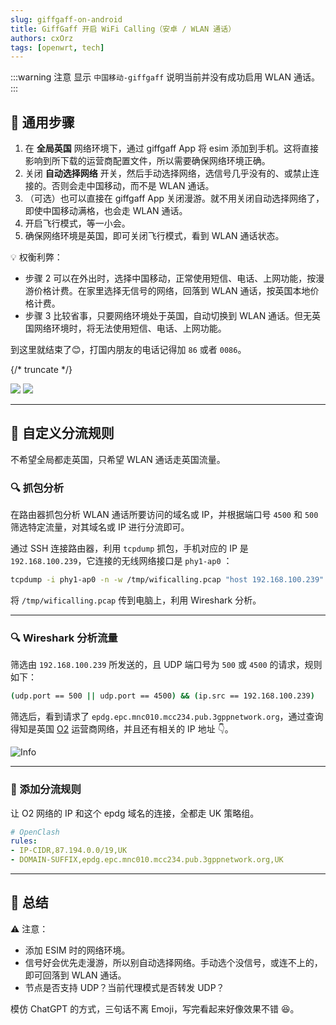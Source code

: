 ```yaml
---
slug: giffgaff-on-android
title: GiffGaff 开启 WiFi Calling（安卓 / WLAN 通话）
authors: cxOrz
tags: [openwrt, tech]
---
```


:::warning 注意
显示 `中国移动-giffgaff` 说明当前并没有成功启用 WLAN 通话。
:::

## 🧩 通用步骤

1. 在 **全局英国** 网络环境下，通过 giffgaff App 将 esim 添加到手机。这将直接影响到所下载的运营商配置文件，所以需要确保网络环境正确。
2. 关闭 **自动选择网络** 开关，然后手动选择网络，选信号几乎没有的、或禁止连接的。否则会走中国移动，而不是 WLAN 通话。
3. （可选）也可以直接在 giffgaff App 关闭漫游。就不用关闭自动选择网络了，即使中国移动满格，也会走 WLAN 通话。
4. 开启飞行模式，等一小会。
5. 确保网络环境是英国，即可关闭飞行模式，看到 WLAN 通话状态。

💡 权衡利弊：

- 步骤 2 可以在外出时，选择中国移动，正常使用短信、电话、上网功能，按漫游价格计费。在家里选择无信号的网络，回落到 WLAN 通话，按英国本地价格计费。
- 步骤 3 比较省事，只要网络环境处于英国，自动切换到 WLAN 通话。但无英国网络环境时，将无法使用短信、电话、上网功能。

到这里就结束了😊，打国内朋友的电话记得加 `86` 或者 `0086`。

{/* truncate */}

<div style={{display:'flex',gap:8}}>
  <img src={require("./screenshot1.webp").default} style={{width:0,flex:1}} />
  <img src={require("./screenshot2.webp").default} style={{width:0,flex:1}} />
</div>

<hr/>

## 🧠 自定义分流规则

不希望全局都走英国，只希望 WLAN 通话走英国流量。

### 🔍 抓包分析

在路由器抓包分析 WLAN 通话所要访问的域名或 IP，并根据端口号 `4500` 和 `500` 筛选特定流量，对其域名或 IP 进行分流即可。

通过 SSH 连接路由器，利用 `tcpdump` 抓包，手机对应的 IP 是 `192.168.100.239`，它连接的无线网络接口是 `phy1-ap0` ：

```bash
tcpdump -i phy1-ap0 -n -w /tmp/wificalling.pcap "host 192.168.100.239"
```

将 `/tmp/wificalling.pcap` 传到电脑上，利用 Wireshark 分析。

<hr/>

### 🔍 Wireshark 分析流量

筛选由 `192.168.100.239` 所发送的，且 UDP 端口号为 `500` 或 `4500` 的请求，规则如下：

```bash
(udp.port == 500 || udp.port == 4500) && (ip.src == 192.168.100.239)
```

筛选后，看到请求了 `epdg.epc.mnc010.mcc234.pub.3gppnetwork.org`，通过查询得知是英国 [O2](https://www.netify.ai/resources/hostnames/epdg.epc.mnc010.mcc234.pub.3gppnetwork.org) 运营商网络，并且还有相关的 IP 地址 👇。

![Info](domain-info.webp)

<hr/>

### 🎯 添加分流规则

让 O2 网络的 IP 和这个 epdg 域名的连接，全都走 UK 策略组。

```yaml
# OpenClash
rules:
- IP-CIDR,87.194.0.0/19,UK
- DOMAIN-SUFFIX,epdg.epc.mnc010.mcc234.pub.3gppnetwork.org,UK
```

<hr/>

## 📌 总结

⚠️ 注意：

- 添加 ESIM 时的网络环境。
- 信号好会优先走漫游，所以别自动选择网络。手动选个没信号，或连不上的，即可回落到 WLAN 通话。
- 节点是否支持 UDP？当前代理模式是否转发 UDP？

模仿 ChatGPT 的方式，三句话不离 Emoji，写完看起来好像效果不错 😆。
